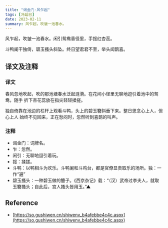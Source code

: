 ```yaml
---
title: "谒金门·风乍起"
tags: [冯延巳]
date: 2023-02-11
summary: 风乍起，吹皱一池春水。
---
```


风乍起，吹皱一池春水。闲引鸳鸯香径里，手挼红杏蕊。

斗鸭阑干独倚，碧玉搔头斜坠。终日望君君不至，举头闻鹊喜。

## 译文及注释

### 译文

春风忽地吹起，吹的那池塘春水泛起涟漪。在花间小径里无聊地逗引着池中的鸳鸯，随手
折下杏花蕊放在指尖轻轻揉搓。

独自倚靠在池边的栏杆上观看斗鸭，头上的碧玉簪斜垂下来。整日思念心上人，但心上人
始终不见回来，正在愁闷时，忽然听到喜鹊的叫声。

### 注释

- 谒金门：词牌名。
- 乍：忽然。
- 闲引：无聊地逗引着玩。
- 挼：揉搓。
- 斗鸭：以鸭相斗为欢乐。斗鸭阑和斗鸡台，都是官僚显贵取乐的场所。独：一作“遍”
- 碧玉搔头：一种碧玉做的簪子。《西京杂记》载：“（汉）武帝过李夫人，就取玉簪搔头；自此后，宫人搔头皆用玉。”▲

## Reference

- [https://so.gushiwen.cn/shiwenv_b4afebbe4c4c.aspx](https://so.gushiwen.cn/shiwenv_b4afebbe4c4c.aspx)